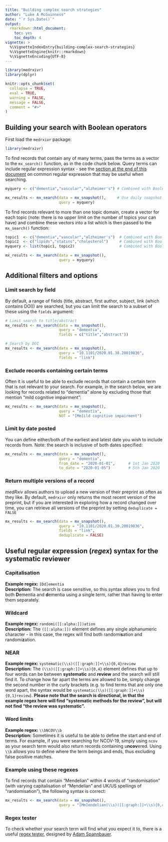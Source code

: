 ```yaml
---
title: "Building complex search strategies"
author: "Luke A McGuinness"
date: "`r Sys.Date()`"
output:
  rmarkdown::html_document:
    toc: yes
    toc_depth: 4
vignette: >
  %\VignetteIndexEntry{building-complex-search-strategies}
  %\VignetteEngine{knitr::rmarkdown}
  %\VignetteEncoding{UTF-8}
---
```


```r
library(medrxivr)
library(dplyr)

knitr::opts_chunk$set(
  collapse = TRUE,
  eval = TRUE,
  warning = FALSE,
  message = FALSE,
  comment = "#>"
)
```


## Building your search with Boolean operators

First load the `medrxivr` package:

```r
library(medrxivr)

```

To find records that contain any of many terms, pass the terms as a vector to the `mx_search()` function, as in the code chunk below. Query terms can include regular expression syntax - see the [section at the end of this document](#regex) on common regular expression that may be useful when searching.

``` r
myquery <- c("dementia","vascular","alzheimer's") # Combined with Boolean OR

mx_results <- mx_search(data = mx_snapshot(),     # Use daily snapshot for data
                        query = myquery)

```

To find records relevant to more than one topic domain, create a vector for each topic (note: there is no upper limit on the number of topics your can have) and combine these vectors into a list which is then passed to the `mx_search()` function:

``` r
topic1  <- c("dementia","vascular","alzheimer's")  # Combined with Boolean OR
topic2  <- c("lipids","statins","cholesterol")     # Combined with Boolean OR
myquery <- list(topic1, topic2)                    # Combined with Boolean AND

mx_results <- mx_search(data = mx_snapshot(),
                        query = myquery)

```

## Additional filters and options

### Limit search by field

By default, a range of fields (title, abstract, first author, subject, link (which contains DOI)) are searched, but you can limit the search to a subset of these using the `fields` argument:

```r

# Limit search to title/abstract
mx_results <- mx_search(data = mx_snapshot(),
                        query = "dementia",
                        fields = c("title","abstract"))

# Search by DOI
mx_results <- mx_search(data = mx_snapshot(),
                        query = "10.1101/2020.01.30.20019836",
                        fields = "link")

```

### Exclude records containing certain terms

Often it is useful to be able to exclude records that contain a certain term that is not relevant to your search. For example, in the search below, we are looking for records related to "dementia" alone by excluding those that mention "mild cognitive impairment":

```r
mx_results <- mx_search(data = mx_snapshot(),
                        query = "dementia",
                        NOT = "[Mm]ild cognitive impairment")
```

### Limit by date posted

You can define either/both of the earliest and latest date you wish to include records from. Note: the search is inclusive of both dates specified:

```r
mx_results <- mx_search(data = mx_snapshot(),
                        query = "dementia",
                        from_date = "2020-01-01",      # 1st Jan 2020
                        to_date = "2020-01-05")        # 5th Jan 2020
```

### Return multiple versions of a record

_medRxiv_ allows authors to upload a new version of their preprint as often as they like. By default, `medrxivr` only returns the most recent version of the preprint, but if you are interested in exploring how a record changed over time, you can retrieve all versions of the preprint by setting `deduplicate = FALSE` 

```r
mx_results <- mx_search(data = mx_snapshot(),
                        query = "10.1101/2020.01.30.20019836",
                        fields = "link",
                        deduplicate = FALSE)
```

## Useful regular expression (_regex_) syntax for the systematic reviewer {#regex}

### Capitalisation

__Example regex:__ `[Dd]ementia`  
__Description:__ The search is case sensitive, so this syntax allows you to find both <b>D</b>ementia and <b>d</b>ementia using a single term, rather than having to enter them separately.

### Wildcard

__Example regex:__ `randomi([[:alpha:]])ation`  
__Description:__ The `([[:alpha:]])` element defines any single alphanumeric character - in this case, the regex will find both randomi<b>s</b>ation and randomi<b>z</b>ation. 

### NEAR

__Example regex:__ `systematic(\\s)([[:graph:]]+\\s){0,4}review`  
__Description:__ The `(\\s)([[:graph:]]+\\s){0,4}` element defines that up to four words can be between <b>systematic</b> and <b>review</b> and the search will still find it. To change how far apart the terms are allowed to be, simply change the second number in the curly brackets (e.g. to find terms that are only one word apart, the syntax would be `systematic(\\s)([[:graph:]]+\\s){0,1}review`). **Please note that the search is directional, in that the example regex here will find "systematic methods for the review", but will not find "the review was systematic".**

### Word limits

__Example regex:__ `\\bNCOV\\b`  
__Description:__ Sometimes it is useful to be able to define the start and end of terms. For example, if you were searching for NCOV-19, simply using `ncov` as your search term would also return records containing u<b>ncov</b>ered. Using `\\b` allows you to define where the term beings and ends, thus excluding false positive matches.

### Example using these regexes

To find records that contain "Mendelian" within 4 words of "randomisation" (with varying capitalisation of "Mendelian" and UK/US spellings of "randomisation"), the following syntax is correct:

``` r
mx_results <- mx_search(data = mx_snapshot(),
                        query = "[Mm]endelian(\\s)([[:graph:]]+\\s){0,4}randomi([[:alpha:]])ation")

```

### Regex tester

To check whether your search term will find what you expect it to, there is a useful [regex tester](https://spannbaueradam.shinyapps.io/r_regex_tester/), designed by [Adam Spannbauer](https://adamspannbauer.github.io/2018/01/16/r-regex-tester-shiny-app/).
